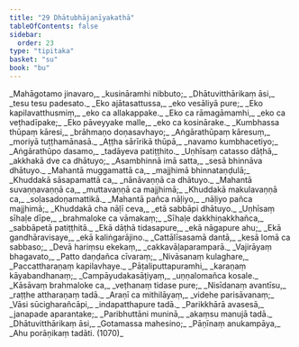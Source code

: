 ```yaml
---
title: "29 Dhātubhājanīyakathā"
tableOfContents: false
sidebar:
  order: 23
type: "tipitaka"
basket: "su"
book: "bu"
---
```



<DynamicBreadcrumb />

<Division number="1" book="bu">

<Paragraph number="1082" type="verses" book="bu">
_Mahāgotamo jinavaro,_  
_kusināramhi nibbuto;_  
_Dhātuvitthārikaṃ āsi,_  
_tesu tesu padesato._  

</Paragraph>

</Division>
<Division number="2" book="bu">

<Paragraph number="1083" type="verses" book="bu">
_Eko ajātasattussa,_  
_eko vesāliyā pure;_  
_Eko kapilavatthusmiṃ,_  
_eko ca allakappake._  

</Paragraph>

</Division>
<Division number="3" book="bu">

<Paragraph number="1084" type="verses" book="bu">
_Eko ca rāmagāmamhi,_  
_eko ca veṭhadīpake;_  
_Eko pāveyyake malle,_  
_eko ca kosinārake._  

</Paragraph>

</Division>
<Division number="4" book="bu">

<Paragraph number="1085" type="verses" book="bu">
_Kumbhassa thūpaṃ kāresi,_  
_brāhmaṇo doṇasavhayo;_  
_Aṅgārathūpaṃ kāresuṃ,_  
_moriyā tuṭṭhamānasā._  

</Paragraph>

</Division>
<Division number="5" book="bu">

<Paragraph number="1086" type="verses" book="bu">
_Aṭṭha sārīrikā thūpā,_  
_navamo kumbhacetiyo;_  
_Aṅgārathūpo dasamo,_  
_tadāyeva patiṭṭhito._  

</Paragraph>

</Division>
<Division number="6" book="bu">

<Paragraph number="1087" type="verses" book="bu">
_Uṇhīsaṃ catasso dāṭhā,_  
_akkhakā dve ca dhātuyo;_  
_Asambhinnā imā satta,_  
_sesā bhinnāva dhātuyo._  

</Paragraph>

</Division>
<Division number="7" book="bu">

<Paragraph number="1088" type="verses" book="bu">
_Mahantā muggamattā ca,_  
_majjhimā bhinnataṇḍulā;_  
_Khuddakā sāsapamattā ca,_  
_nānāvaṇṇā ca dhātuyo._  

</Paragraph>

</Division>
<Division number="8" book="bu">

<Paragraph number="1089" type="verses" book="bu">
_Mahantā suvaṇṇavaṇṇā ca,_  
_muttavaṇṇā ca majjhimā;_  
_Khuddakā makulavaṇṇā ca,_  
_soḷasadoṇamattikā._  

</Paragraph>

</Division>
<Division number="9" book="bu">

<Paragraph number="1090" type="verses" book="bu">
_Mahantā pañca nāḷiyo,_  
_nāḷiyo pañca majjhimā;_  
_Khuddakā cha nāḷī ceva,_  
_etā sabbāpi dhātuyo._  

</Paragraph>

</Division>
<Division number="10" book="bu">

<Paragraph number="1091" type="verses" book="bu">
_Uṇhīsaṃ sīhaḷe dīpe,_  
_brahmaloke ca vāmakaṃ;_  
_Sīhaḷe dakkhiṇakkhañca,_  
_sabbāpetā patiṭṭhitā._  

</Paragraph>

</Division>
<Division number="11" book="bu">

<Paragraph number="1092" type="verses" book="bu">
_Ekā dāṭhā tidasapure,_  
_ekā nāgapure ahu;_  
_Ekā gandhāravisaye,_  
_ekā kaliṅgarājino._  

</Paragraph>

</Division>
<Division number="12" book="bu">

<Paragraph number="1093" type="verses" book="bu">
_Cattālīsasamā dantā,_  
_kesā lomā ca sabbaso;_  
_Devā hariṃsu ekekaṃ,_  
_cakkavāḷaparamparā._  

</Paragraph>

</Division>
<Division number="13" book="bu">

<Paragraph number="1094" type="verses" book="bu">
_Vajirāyaṃ bhagavato,_  
_Patto daṇḍañca cīvaraṃ;_  
_Nivāsanaṃ kulaghare,_  
_Paccattharaṇaṃ kapilavhaye._  

</Paragraph>

</Division>
<Division number="14" book="bu">

<Paragraph number="1095" type="verses" book="bu">
_Pāṭaliputtapuramhi,_  
_karaṇaṃ kāyabandhanaṃ;_  
_Campāyudakasāṭiyaṃ,_  
_uṇṇalomañca kosale._  

</Paragraph>

</Division>
<Division number="15" book="bu">

<Paragraph number="1096" type="verses" book="bu">
_Kāsāvaṃ brahmaloke ca,_  
_veṭhanaṃ tidase pure;_  
_Nisīdanaṃ avantīsu,_  
_raṭṭhe attharaṇaṃ tadā._  

</Paragraph>

</Division>
<Division number="16" book="bu">

<Paragraph number="1097" type="verses" book="bu">
_Araṇī ca mithilāyaṃ,_  
_videhe parisāvanaṃ;_  
_Vāsi sūcigharañcāpi,_  
_indapatthapure tadā._  

</Paragraph>

</Division>
<Division number="17" book="bu">

<Paragraph number="1098" type="verses" book="bu">
_Parikkhārā avasesā,_  
_janapade aparantake;_  
_Paribhuttāni muninā,_  
_akaṃsu manujā tadā._  

</Paragraph>

</Division>
<Division number="18" book="bu">

<Paragraph number="1099" type="verses" book="bu">
_Dhātuvitthārikaṃ āsi,_  
_Gotamassa mahesino;_  
_Pāṇīnaṃ anukampāya,_  
_Ahu porāṇikaṃ tadāti. (1070)_
</Paragraph>
</Division>
